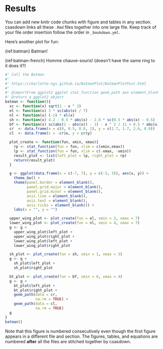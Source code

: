# Results

You can add new knitr code chunks with figure and tables in any section. csasdown links all these `.Rmd` files together into one large file. Keep track of your file order insertion follow the order in `_bookdown.yml`.

Here's another plot for fun:

(ref:batman) Batman!

(ref:batman-french) Homme chauve-souris! (doesn't have the same ring to it does it?)

```r
#' Call the Batman
#'
#' https://charlotte-ngs.github.io/BatmanPlot/BatmanPlotPost.html
#'
#' @importFrom ggplot2 ggplot stat_function geom_path aes element_blank labs
#' @return a ggplot2 object
batman <- function(){
  sc <- function(x) sqrt(1 - x ^ 2)                                         # semicircle
  el <- function(x) 3 * sc(abs(x) / 7)                                      # ellipse
  nl <- function(x) (-1) * el(x)                                            # negative of el
  sh <- function(x) 4.2 - 0.5 * abs(x) - 2.8 * sc(0.5 * abs(x) - 0.5)       # shoulders
  bf <- function(x) sc(abs(2 - abs(x)) - 1) - x ^ 2 / 11 + 0.5 * abs(x) - 3 # bottom
  cr  <- data.frame(x = c(0, 0.5, 0.8, 1), y = c(1.7, 1.7, 2.6, 0.9))       # cowl right
  cl  <- data.frame(x = -cr$x, y = cr$y)                                    # cowl left

  plot_create <- function(fun, xmin, xmax){
    rp <- stat_function(fun = fun, xlim = c(xmin,xmax))
    lp <- stat_function(fun = fun, xlim = c(-xmax, -xmin))
    result_plot <- list(left_plot = lp, right_plot = rp)
    return(result_plot)
  }

  g <- ggplot(data.frame(x = c(-7, 7), y = c(-3, 3)), aes(x, y)) +
    theme_bw() +
    theme(panel.border = element_blank(),
          panel.grid.major = element_blank(),
          panel.grid.minor = element_blank(),
          axis.line = element_blank(),
          axis.text = element_blank(),
          axis.ticks = element_blank()) +
    labs(x = "", y = "")

  upper_wing_plot <- plot_create(fun = el, xmin = 3, xmax = 7)
  lower_wing_plot <- plot_create(fun = nl, xmin = 4, xmax = 7)
  g <- g +
    upper_wing_plot$left_plot +
    upper_wing_plot$right_plot +
    lower_wing_plot$left_plot +
    lower_wing_plot$right_plot

  sh_plot <- plot_create(fun = sh, xmin = 1, xmax = 3)
  g <- g +
    sh_plot$left_plot +
    sh_plot$right_plot

  bt_plot <- plot_create(fun = bf, xmin = 0, xmax = 4)
  g <- g +
    bt_plot$left_plot +
    bt_plot$right_plot +
    geom_path(data = cr,
              na.rm = TRUE) +
    geom_path(data = cl,
              na.rm = TRUE)
  g
}
batman()
```

Note that this figure is numbered consecutively even though the first figure appears in a different file and section. The figures, tables, and equations are numbered **after** all the files are stitched together by csasdown.


